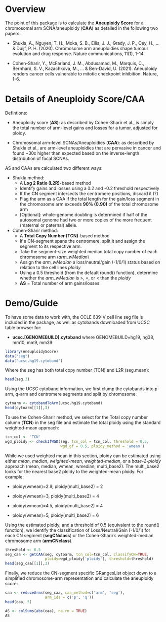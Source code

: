 Overview
========================================================================
The point of this package is to calculate the **Aneuploidy Score** for a chromosomal arm SCNA/aneuploidy (**CAA**) as detailed in the following two papers:

  - Shukla, A., Nguyen, T. H., Moka, S. B., Ellis, J. J., Grady, J. P., Oey, H., ... & Duijf, P. H. (2020). Chromosome arm aneuploidies shape tumour evolution and drug response. Nature communications, 11(1), 1-14.
 
  - Cohen-Sharir, Y., McFarland, J. M., Abdusamad, M., Marquis, C., Bernhard, S. V., Kazachkova, M., ... & Ben-David, U. (2021). Aneuploidy renders cancer cells vulnerable to mitotic checkpoint inhibition. Nature, 1-6.

# Details of Aneuploidy Score/CAA  
Defintions:
 
  - Aneuploidy score (**AS**): as described by Cohen-Sharir et al., is simply the total number of arm-level gains and losses for a tumor, adjusted for ploidy. 
 
  - Chromosomal arm-level SCNAs/Aneuploidies (**CAA**): as described by Shukla et al., are arm-level aneuploidies that are pervasive in cancer and found ~30x higher than expected based on the inverse-length distribution of focal SCNAs.


AS and CAAs are calculated two different ways:

  - Shukla method: 
    - A **Log 2 Ratio (L2R)**-based method
    - Identify gains and losses using a 0.2 and -0.2 threshold respectively
    - If the CN segment intersects the centromere positions, discard it (?)
    - Flag the arm as a CAA if the total length for the gain/loss segment in the chromosome arm exceeds **90% (0.90)** of the total chromosome arm
    - [Optional]: whole-genome doubling is determined if half of the autosomal genome had two or more copies of the more frequent (maternal or paternal) allele.
  
  - Cohen-Sharir method: 
    - A **Total Copy Number (TCN)**-based method
    - If a CN-segment spans the centromere, split it and assign the segment to its respective arm.
    - Take the segment-size weighted median total copy number of each chromosome arm (*arm_wMedian*)
    - Assign the *arm_wMedian* a loss/neutral/gain (-1/0/1) status based on relation to the cell lines *ploidy*
    - Using a 0.5 threshold (from the default round() function), determine whether the *arm_wMedian* is >, =, or < than the *ploidy*
    - **AS** = Total number of arm gains/losses

# Demo/Guide
To have some data to work with, the CCLE 639-V cell line seg file is included in the package, as well as cytobands downloaded from UCSC table browser for:
 
  - **ucsc.[GENOMEBUILD].cytoband** where GENOMEBUILD=hg19, hg38, mm10, mm9, mm39
  
```r
library(AneuploidyScore)
data("seg")
data("ucsc.hg19.cytoband")
```


Where the seg has both total copy number (TCN) and L2R (seg.mean):
```r
head(seg,3)
```


Using the UCSC cytoband information, we first clump the cytobands into p-arm, q-arm and centromere segments and split by chromosome:
```r
cytoarm <- cytobandToArm(ucsc.hg19.cytoband)
head(cytoarm[[1]],3)
```


To use the Cohen-Sharir method, we select for the Total copy number column (**TCN**) in the seg file and estimate the total ploidy using the standard weighted-mean approach:
```r
tcn_col <- 'TCN'
wgd_ploidy <- checkIfWGD(seg, tcn_col = tcn_col, threshold = 0.5,
                         wgd_gf = 0.5, ploidy_method = 'wmean')
```
While we used weighted mean in this section, ploidy can be estimated using either *mean*, *median*, *weighted-mean*, *weighted-median*, or a *base-2-ploidy* approach (mean, median, wmean, wmedian, multi_base2). The multi_base2 looks for the nearest base2 ploidy to the weighted-mean ploidy. For example:
 
  - ploidy(wmean)=2.9, ploidy(multi_base2) = 2
 
  - ploidy(wmean)=3, ploidy(multi_base2) = 4

  - ploidy(wmean)=4.5, ploidy(multi_base2) = 4
 
  - ploidy(wmean)=5, ploidy(multi_base2) = 6


Using the estimated ploidy, and a threshold of 0.5 (equivalent to the round() function), we identify the classification of Loss/Neutral/Gain (-1/0/1) for each CN segment (**segCNclass**) or the Cohen-Sharir's weighted-median chromosome arm (**armCNclass**).
```r
threshold <- 0.5
seg_caa <- getCAA(seg, cytoarm, tcn_col=tcn_col, classifyCN=TRUE,
                  ploidy=wgd_ploidy['ploidy'], threshold=threshold)
head(seg_caa[[1]],3)
```


Finally, we reduce the CN-segment specific GRangesList object down to a simplified chromosome-arm representation and calculate the aneuploidy score:
```r
caa <- reduceArms(seg_caa, caa_method=c('arm', 'seg'),
                  arm_ids = c('p', 'q'))
head(caa, 5)

AS <- colSums(abs(caa), na.rm = TRUE)
AS
```




